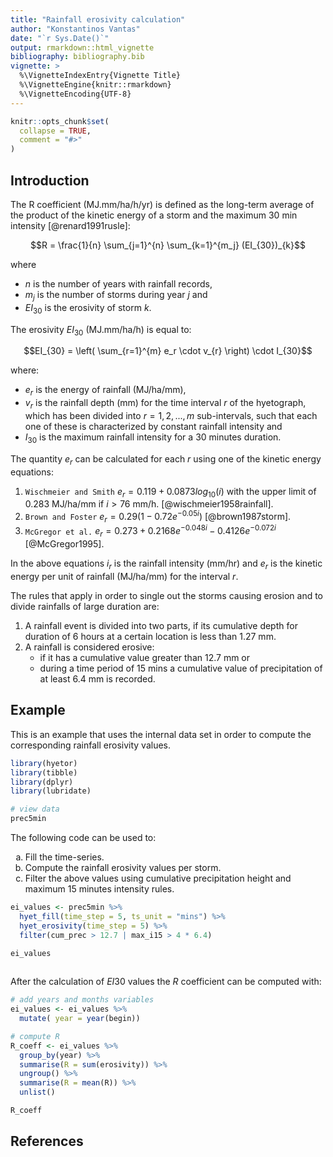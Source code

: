 ```yaml
---
title: "Rainfall erosivity calculation"
author: "Konstantinos Vantas"
date: "`r Sys.Date()`"
output: rmarkdown::html_vignette
bibliography: bibliography.bib
vignette: >
  %\VignetteIndexEntry{Vignette Title}
  %\VignetteEngine{knitr::rmarkdown}
  %\VignetteEncoding{UTF-8}
---
```


```r
knitr::opts_chunk$set(
  collapse = TRUE,
  comment = "#>"
)
```
## Introduction

The R coefficient (MJ.mm/ha/h/yr) is defined as the long-term average of the product of the kinetic energy of a storm and the maximum 30 min intensity [@renard1991rusle]:

$$R = \frac{1}{n} \sum_{j=1}^{n} \sum_{k=1}^{m_j} (EI_{30})_{k}$$

where

 * $n$ is the number of years with rainfall records,
 * $m_j$ is the number of storms during year $j$ and
 * $EI_{30}$ is the erosivity of storm $k$. 
 
The erosivity $EI_{30}$ (MJ.mm/ha/h) is equal to:

$$EI_{30} = \left( \sum_{r=1}^{m} e_r \cdot v_{r} \right) \cdot I_{30}$$

where:

* $e_r$ is the energy of rainfall (MJ/ha/mm),
* $v_r$ is the rainfall depth (mm) for the time interval $r$ of the hyetograph, which has been divided into $r = 1, 2, ..., m$ sub-intervals, such that each one of these is characterized by constant rainfall intensity and
* $I_{30}$ is the maximum rainfall intensity for a 30 minutes duration. 

The quantity $e_r$ can be calculated for each $r$ using one of the kinetic energy equations:

1. `Wischmeier and Smith` $e_r = 0.119 + 0.0873log_{10}(i)$ with the upper limit of 0.283  MJ/ha/mm if ${i} > 76$ mm/h. [@wischmeier1958rainfall].
2. `Brown and Foster` $e_r = 0.29(1 - 0.72  e^{-0.05i})$ [@brown1987storm].
3. `McGregor et al.` $e_r = 0.273 + 0.2168e^{-0.048i} - 0.4126e^{-0.072i}$ [@McGregor1995].

In the above equations $i_r$ is the rainfall intensity (mm/hr) and $e_r$ is the kinetic energy per unit of rainfall (MJ/ha/mm) for the interval $r$.

The rules that apply in order to single out the storms causing erosion and to divide rainfalls of large duration are:

1. A rainfall event is divided into two parts, if its cumulative depth for duration of 6 hours at a certain location is less than 1.27 mm.
2. A rainfall is considered erosive:
   * if it has a cumulative value greater than 12.7 mm or
   * during a time period of 15 mins a cumulative value of precipitation of at least 6.4 mm is recorded.

## Example

This is an example that uses the internal data set in order to compute the corresponding rainfall erosivity values.

```r
library(hyetor)
library(tibble)
library(dplyr)
library(lubridate)

# view data
prec5min
```

The following code can be used to: 

a) Fill the time-series. 
b) Compute the rainfall erosivity values per storm.
c) Filter the above values using cumulative precipitation height and maximum 15 minutes intensity rules.

```r
ei_values <- prec5min %>%
  hyet_fill(time_step = 5, ts_unit = "mins") %>%
  hyet_erosivity(time_step = 5) %>%
  filter(cum_prec > 12.7 | max_i15 > 4 * 6.4)

ei_values
  
```

After the calculation of $EI30$ values the $R$ coefficient can be computed with:

```r

# add years and months variables
ei_values <- ei_values %>%
  mutate( year = year(begin))

# compute R
R_coeff <- ei_values %>%
  group_by(year) %>%
  summarise(R = sum(erosivity)) %>%
  ungroup() %>%
  summarise(R = mean(R)) %>%
  unlist()

R_coeff

```


## References



